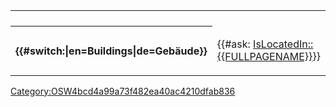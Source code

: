 <table class="info_box">
<tr>
<th class="heading" colspan="2">{{{_label_schema|Site}}}</th>
</tr>
<!--
<tr>
<td class="subheading" colspan="2">Info</td>
</tr>
-->
<tr>
<th>{{#switch:{{USERLANGUAGECODE}}|en=Buildings|de=Gebäude}}</th>
<td>{{#ask: [[Category:OSW4bcd4a99a73f482ea40ac4210dfab836]][[IsLocatedIn::{{FULLPAGENAME}}]]}}</td> <!-- Display {{SUBPAGENAME}} -->
</tr>
</table>